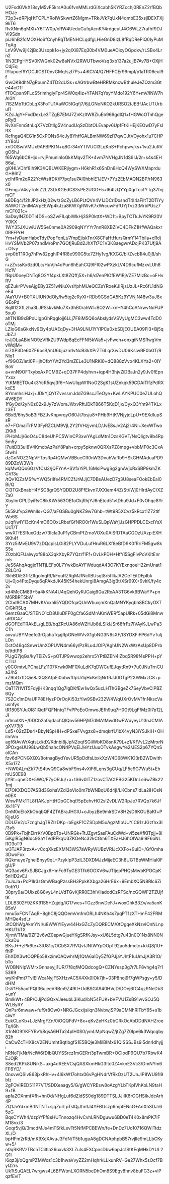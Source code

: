 U2FsdGVkX18syM5vF5krsA0u6fvnMMLrdGlXcabh5KYRZcchj0REnZ2/fBQbHOJe
73p3+dRPjqHtTCPLYRoIWSkwrtZ6Mgm+TRkJVk7qUxN4qmbE35xsjlDEXFXj9kT6
RvXNm6qMXl+Y6TW0p/oRW4UeduGufqAcnKY4rdgeutJ4G6WLZ7rafhf9DJVi9Sdn
piJ6hB2fcMOXHo6fCnyhRqTMENHCLqdfgLHieGnD8lzL8fRqDRePiQ0IyPuMTqAg
LnV9Vw9jK2jBc3Usopk1o+jy2qIXi87Eq30b4VM0ueAOixyOGpdxv/rLSBx4Lrn2
1iN3EPgHYSV0KWGnk02w8aNVxI2RWUTbwoVsq3xb137a2ujjB7Av7B+OXjHCdjEq
IYlupuef9YDCJICST0nvGMq/szI7Ps+4iKCV4/Q7HFFCEr99mpI/p1aTR06euI9f
GwOK8dhN7gRoumZ4TD2dUSs+sAGtrbwBteHRRMkncwBthuleJeZOzm3Gte44cO1f
fTOCpan9FLcS5rlmhglyFpr4SW0q4Iz+YFAN7qYsyYMdo192Y6Y+mV/lNW7hAlGY
7ISZMbTttCbLqX3FoTU1AaWC5IGqfj7/6jLGNoNKO2kURSO2tJEBfJAcUTUrbuI1
KZsiJgY+FxdDexLe3TZgB7EMJ7ZnKzItW8ZiuEb966gdlQ1+fHGWoOTnhQgepRyB
RvXnFnmStnLqX7VzDtlIg5V4nudUqSzDbtOLEvapv6UpfFtKiHEjKEOwD7yFslRX
RcfhgaQ4EG1n5CxPONs64cJy8YhffGALBmNW69zl17qwCJtVOyohx1u7CHPzY8oU
xnDOSwiVMUx9AFBPKfN+q8Gr34nYTlVUCl3LqKnS+Pchpwvjks+1vu2JuRVgO6hJ
f65Wq6bC8Hjd+rvjPmuninIoGkKMqv2TK+4vm7NVHgJN1dS9IJ/2r+s4s4EH86aL
gl0HLVDhf8Ih9K3/lQBLWKERjlygm+H6khR1x6SnDn8HcQ4WySWXMaprduG+B6fZ
yclhfRm2qR22YcWtsIfDK/P7pq1su7AI0hbhlE1JEV+7Yz2EbMAQN2BP/rN963x0
GFmg+V4syTo5iZ2L23LkKGEdCS3sPE2UGG+5+l64IzQYYp0grTccfYTg37fvjmCF
a6DEq4/f2hJP2xHzj02w/zGcZyLB6PLtQVn4V1JDCrlDxsndT4I4aFiltT2DTiYy
8AWOT2mIMAVpEEWp4kJza8KW7gRWvK7xWrcuwFdfUYjTvz3tMrbPUsz7mCF021c+
SaDaylNZ0DTI4DS+oSZwFlLqblWkHj3SP0kttX+WD1t+BpyTCTkJvYK9R20VY0KX
1WY35JXUwiUW5Se0nme0A2909qNYYYr7nnR8XBZlVC4DFkZ1HfWAQakxr0RFFPrH
Ym+fyDamHabcTdyl7opFqnLt/7fnpEjiskTnrX8CFaHtHursQrmY14Tbila+cRdj
HvYSMVb2P07zndM/oPm7GOfjRuBd2JhXTt7C1V3K8aegwrADojPK37Ufj9A+Otvy
svp0bT1R0g7hPw82pghlP4fR8e990G5te7ZHy1vg/KXGG/bI/Zvcb1l4u0j8/shG
r+zZvssKx6zd0Lc/HuVjh4dPun6hEahCQ9IFl02wPXzkLV4D9cufMzxvLUh8Hz1V
fBpU0oeyDNTq8O2Yf4pkLXt8ZQffj5X+h6/d7enPlOfEW1RjVZE7MizBc+oFHvRV
qEZukrPVveAjgEBy3Z51wNiuXvsYphMUeQCZsYRoeKJIRjsUzJL+Rc6fL1dNGeF4
/AaYUV+B0TXUlUN9dOly/Iw5tg2cRyXI+RDb9GSdGA5Kz9YVNjN48w3uJ8xGEoPd
8qIlI12XfLzha3LJPSskvkMu7Xx3hB0rahWl+BO2W+xnHY4hCoANrwvNdFUP5xu0
ahTN1B9xBPoUlgpGhRqgIojj6LLj7F8iM5Q6oAbslydsVSVyUgMC3ww4TdD0oTMj
LZIoG6aGkxNv9Eiy4pUAEqDy+3HA9LNU1YYIPCa0xbSDjEOUEA09FI3+Bj5qJbZJ
icJjOLaABidNO9zVRkZU9Wdp8qEcFFNI5kWa5+jvFwch+onxgiNMSRwgVmvWdjM+
ilr7XP3De60ZF6bsB/mU6bjuzm1vNcB3kXPrZT6LqrXwDU06KslwRF0bGT/RNlq1
+f9GOZ/letI0PHjhOfbY/Vt2Yd3mZELe3U1NRKi0+dQ888zVvo4KLXYa2+0lYBoV
a+vnN9OFTxybxAxPCM9Z+qD37FP4dyhvn+iqp4H3hjvZiDBaJn2y9Jv0fEpnYxxx
YtKM8ETOu4k3YcR5qvj3f6+NwUlqpW1NoO2SgK1sUZnkqk59CDAiTlfzPdRXkxE5
8YmmhsiHJxj+JDkYjQYfZvvssmJddZG9scJTeOye+KwLAYKPUC0eZULohQ4V6EDY
1fGyOd/2yN0z02x9Jy7zV/omJWxvRftJDkT866T5KqD1jx/CyxQ3Ym94TKLxz3ET
6BxB/6hy5oB3iFBZJvKnpvrqyO60Jt7bsju8+PHb9HtKVNjyjdLpU+9EXdIupSsR
e7+FOmaiTrFM3FyRZCLM9VjL2Y2fVHzjvmLD/JvE8sJv2Aj2r4Nl+XexWTwoZKk8
iPHbMJj/6oO4uC84eUhPC5WinCP3xwYAgLdMtn1OzsKGVT/NsQIigtv9b4Rp5m5y
I7uitDB3uI8V4KmcbAzPaY8Pah+crpy5pknw0QRXsPZ8mpg+vbbMF0c3CxA5twh1
dzGoNOZ2NpVFTpsRp4tQMwVBBueCR0nW3DvuhVaRb9+SkGHMAduaPD989DZoW3Wh
kqMwQQo6GzVfCsl3/jQFYnA+SVfxYiPL16MsiPwgSg2gnAVjcRxSBP9kmZKGVf3u
/tQv1QZzMSfwYWQ5rIIfe4RMCZfJrMJjC7DBsAUezD7g3U8seaFOokEbEal0Bi/Q
Cl3TGkBnabH4YSC8grQSYQDD2U8FfEkvn7JXXiem44Z/St/iWj0HIrdAyC/XZ7a0
XbyInrGPLDyiRsC8ikKWr563OE1oGkjRhjYJ6nEtcd51vtDhu9Jd+F0vOhqc8YrY
5k59Jfvp3WmlIs+QG7/aFGSBu0gNKZ9w7Ghb+tWt9R5XCvz5kRcxt1Z72tlfWo6S
pJqf/wIY13cKn4mO6OOxLRbefGfNRO0r1WuSLQpWaYjJzGHPPDLCExcIYsXUcT/T
wwXTfESRuxGdzw73IcIa3uP1yCBmPfZrnoVOXu0AlSfDTAaCGOzUAzpiEXH9Kh4f
3Yrz5iMvEU9V7zDQcpisLGi82PLYVDuLufHruR6LXf8eBfD9K0fRriFM5gw8kS5u
Z0zblQFUalwyxf88bX3qkXbyR7YQz/f1Ff+OvLkPDH+HfYl5SgFIvPoVKItEnrm5
JeS6AhqAqgjxTNTjLEFp0L7YwkBoAYFWduqdA43O7KYExnqoeH22mUnat1Z8LDrG
3khBDiE31ifZlfgolnqRf/kFouRZRgMJfNclIBUsqt8r5fllkJA2CeTEitDFpIbk
Uj+0jo4FtqDyqu6qPAkdJK45K54hekUnrgi8AmgA3igBt/XSr99X+9vkK/fy4c2v
xd4McCM89+5a4kKNA4U4qQehGyRJCaig9Gu2RxAA3TG6vk9BWaYP+pnM6RBRT5bW
2Cbd9CAX7MHvKVxxhli5YQDOfqaQUnWbuxjmXnQaMNYKyqbh8BCkyOXTCiGkRSLq
6emzGaaC/STENO1cD8UluDFF0gCfa6SdMrAKmWERf5apUlRk+05dGi8MnwuRDC4Z
dGOFEdTRAkEL/gLEB/bqZRcUA86oWZHJb8tLSIklJSr68frFz7IVAyKJLwPa3C1h
axvuUBYMeefo3rOjahaTqajRpGNeWVvX1gbNG3N9sXF/tSYDXFiFP6dYvTuljLOn
DctO46q4SnwrUmXOPUVN4m66y/PzRLudJOIP/AghUN2WxWzAxUp8DPrbb/ttdtP8
PUgQ7jqGa/kyTEiZvS+pOTJP9wwop2ehrx5YPtBZEN4lZbq5R98f4sPPH+pYCTIU
y0COmtvLPChaLFz1107Krwk0MF0XuLdK7qDWCufEJqytRn9+7u0JNuTrnCUa3/hS
xZ9bGxfDQie8JXQSAfpEi0obwf0pUi1qHxKeDjNrfRJJ0GTgP2XWMxzC8+pmzMQm
OaT17I1VlT5FdyjHK3nqq1Qg7lgDKfEw1wQx5ucLHThGBgeZk7SeyVbvClPBZ6Qy
7S2Cx1mD/aUFP8EHyzPOrOqKi53zYiw9SBv232W4WqUXrOvMV1fnNkscVausnfys
tR180SYJuOl81iQqfFQFNntqTFvPPoEoOmwoJEfh9uq7H0Gt9LgFfMz0i7p12LJI
m1malXN+/0DCb2a0qdachQlQov56HPjM7dMA1MwdGwFWuyeyU13nJCMIAgXV73j8
Ld5+02zZDs4+BbyNSpHH+dPSxeFVvgzx8+dmqkrfU1bX4vyN3iYSJkIH+OHiImVm
agf6tAvWrXqtsLd/dX/Kdnbi8jJpNZoqfSGiiWbKO8snK79L+z1/KfVvL2zMrxrN
3POxgeUU98LwQb5hahcONrIPVqEiJ/eYzUuuOTvkAsgwYe2/JES2p67YQnSolCAn
fzv6dPCNGXQX/8otnagBydYevUR5pDdfaLbxkXzW4D68WK1O3rB2WDwIthX5x17Z
+NW0ALmZk77tS4twQ9Ca8wbF9ns4vXiF6Lqns3gCUq/LF5c9G7Wu5t+EhmUS0E98
jlYRt+qneDX+5WO/F7yORJu/+x+tS6v0ITZ1zovCTACtPBG25KDnLs6wZBk221mj
Ei7OKXDQD7ASBd3GxhaVZdi2oVio0m7bWNBqU6d4jI/LKCbns7IdLa2iHOsNe0EX
WnwPMk1TL8f1AKJpHtHDpGChqf/5pEehvHO2sIZvDLW2RpJe7RVQp7k6JfXk11FY
DnM0oEIoXkObqbQF4ZTABraJHGlU+oJbyzBe9mlrSDV8H2sD6KGUBaKf+PKjjeU6
DDUZe2/c7znghJgTRZlzDKp+bEgkF1CZSDpM5oAgzMIbUUYiC91zJGzfhx3I/3y5
0B9Pk+TbjhEirrKrV0BpbTp+UNRGk+TtJZgvtSasFAuCdWd+vi5zeXfKlTpjj+8i
5iKglR5gN6dc9SaY1VdRFkqU3ZKOeNc32kCGm6TXEaHJ6hOIWa9l9F6oNLRO3oT9
w3TJAP3rzxA+vCcqXkzEXMN3WS7aWRyWUBzVRlJcXXFo+9uID+/GfOmha3DwxFxx
RQkmuyq7ghelBnyy9qL+PzykIpP3zlL3DXDMJzMijeEC3h8UGTBpWMHlaI0FgU/P
VQ3adv6FxSJBCJgx6HmFo9TyGE3Tfk6OGXV6wJTljepPHQsMwbKPOCpK5nHD2vEJ
7xJxJa+PcP1lr3zGmWBagPzssBH3PpkKXbga26HrE6x+9EmbXQ5N8Rlc6Zi0obYU
38pry9a/OUixz8G8vyL4nLVdTGvKjRR0E3hIViiadodCzRFSc/ncGQWF2TZUjftK
LDLB302F9ZKK91S5+Zqjdg/iG17wes+TGzz6nwDeFJ+woxGhkB3Zv/va5anK85nV
mnu5xFCNTAqR+8ghC8jQQOemVm1mORLh4NKh4s7pqPT1zXTHmF42FRMMHQe4sdLr
3tCQhWgAkmYNI/u8WWYlEyw44HxGZcZyDQRECM/0tOgqeXkNzvlOnNLnpHKUTkTX
XjrmVTMa/9ZF2v6wZ0epwGjueYKgSRfKJsy+xU6L5dtg7u43n0O1Nx8NN0NCkaDu
BKsJ++zPk6te+3lU81c/OCbSX7RVQvtJNtWYpOOpT92ao5dmdjc+kkQ8j1U+fhIP
EhXDX3wtOQPEo58xzimOAQwh/Mj1QtA6alDy5ZfGPJjaYJhtF1uUmJjA3R1O/bTo
WOBNNIpWMrxGnnaeyjj1UR/7f8qfMQQdcogQ+CZNYesp3g7r7LF8vhg4q7r15369
wyKhPmt7TvlEIWcaNyjFSXHzvAC5X4Xk0IOk7jh+03P8noj9f7gWPsgy+y5/DdHM
DsV1F55axfPQt36ujeeVRBm9Z49tI+UdBSGA940HVcD/DOej6fC4qz9NeDb3+unY
BmlkWt+4BP/OJjPdGQxVJeeubL3iKud/bN54FUK+bVFVU1ZsB91wvSOJ5QWLByRY
QnPsr6mwaw+fuf9r8Ow0+NRGJGcxijsiiqn3NvbwjSP9aCMNhRlTbY65+s1bciwY
EukCLoKb+LJzMrgFZn/0iOQQFdV+8x+qKvZeHKz0bCRkOcAbDDdNAHZroeTq/I6h
X1nNO9f/KFYRv1/8qsA6HTa24plH0S0/ymLMpNqwZ/jtZg7Z0Ipe6k3Wqogby82h
CaCwZcTHX8cV2ENUmhtBqtlbgfS1E5BQje3MilBIMx61QISSSJBs9i5dn4dhyjji
hRNoTjkNr/NclW6fDIbQUYSSrcz1mGERrt3pTwmBR+OCIodP9QU7b7RbwK4EJOjR
S8ed2KPk8UNikS+uxg4dREEVCsjQASXkmHkG3Itc0Z4vknE3Vc3/DmNYm6FF6YD/
0nxvwQSlv863jxkRhHv+4l6kW17ohtx06vPgHNdrVfRkOzUT2UnJlP8WU91l9bIz
2gFOVlRED511P7VT/SDlXeaagy5/G/gWCYREsw8oAzgYLbTKpIVhKoLN9taH9+fB
apfa2OXnmfXfh+hnOd/NHgLuf6dZldSS0dg189DTTSLJJiIK6rOGHSikJdcArh4P
ZQ1JvYdxmBi1NTNT+sjqZurLpTslQjJfm1J4YFBUszp6mptENcG+AnXhSDJr65zG
BqsCYWh4/dzpYfFf8sHUTnnozq4HvCvhLRNDguwu6BD0eT4K0x8mPK7IFM18vx/3
Goqr5vjQ/3mcdMJs4mTSfkLevTt5NfMPCBEWn/fe+DnDz7Uo10716QWiTtdzXL/O
bpHFm2rRd/mK9XcXAvuJ3FdN/T5b1uguA8gDCNAphpbB57rvjlIe9mLLbCKyw+5/
n0qRKRVzTBchTCiltIa26uxvk3XLZuIs4EXCpnsDbw6apJc1StKEqMHkDYUL2Q1I
l6qz3j/oQgmPZMWoz1c3b1hwaVvyZZ2mHqhrkLLkunRV+Ge27Whx5sOcf7ByQ2rs
UkTtSuQAEL7wrgws4L6BFWtmLXORN5beDhOm8S9Egv8hnv8buFG3z+vlPqzfEvIT
